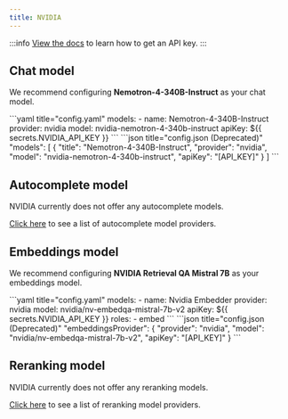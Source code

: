 ```yaml
---
title: NVIDIA
---
```



:::info
[View the docs](https://docs.nvidia.com/nim/large-language-models/latest/getting-started.html#option-1-from-api-catalog) to learn how to get an API key.
:::

## Chat model

We recommend configuring **Nemotron-4-340B-Instruct** as your chat model.

<Tabs groupId="config-example">
  <TabItem value="yaml" label="YAML">
  ```yaml title="config.yaml"
  models:
    - name: Nemotron-4-340B-Instruct
      provider: nvidia
      model: nvidia-nemotron-4-340b-instruct
      apiKey: ${{ secrets.NVIDIA_API_KEY }}
  ```
  </TabItem>
  <TabItem value="json" label="JSON">
  ```json title="config.json (Deprecated)"
    "models": [
      {
        "title": "Nemotron-4-340B-Instruct",
        "provider": "nvidia",
        "model": "nvidia-nemotron-4-340b-instruct",
        "apiKey": "[API_KEY]"
      }
    ]
  ```
  </TabItem>
</Tabs>

## Autocomplete model

NVIDIA currently does not offer any autocomplete models.

[Click here](../../model-types/autocomplete.md) to see a list of autocomplete model providers.

## Embeddings model

We recommend configuring **NVIDIA Retrieval QA Mistral 7B** as your embeddings model.

<Tabs groupId="config-example">
  <TabItem value="yaml" label="YAML">
  ```yaml title="config.yaml"
  models:
    - name: Nvidia Embedder
      provider: nvidia
      model: nvidia/nv-embedqa-mistral-7b-v2
      apiKey: ${{ secrets.NVIDIA_API_KEY }}
      roles:
        - embed
  ```
  </TabItem>
  <TabItem value="json" label="JSON">
  ```json title="config.json (Deprecated)"
    "embeddingsProvider": {
      "provider": "nvidia",
      "model": "nvidia/nv-embedqa-mistral-7b-v2",
      "apiKey": "[API_KEY]"
    }
  ```
  </TabItem>
</Tabs>

## Reranking model

NVIDIA currently does not offer any reranking models.

[Click here](../../model-types/reranking.mdx) to see a list of reranking model providers.
